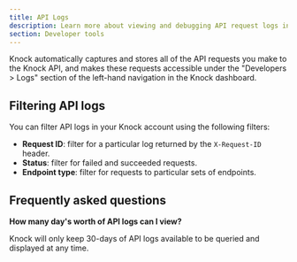 ```yaml
---
title: API Logs
description: Learn more about viewing and debugging API request logs in Knock.
section: Developer tools
---
```


Knock automatically captures and stores all of the API requests you make to the Knock API, and makes these requests accessible under the "Developers > Logs" section of the left-hand navigation in the Knock dashboard.

## Filtering API logs

You can filter API logs in your Knock account using the following filters:

- **Request ID**: filter for a particular log returned by the `X-Request-ID` header.
- **Status**: filter for failed and succeeded requests.
- **Endpoint type**: filter for requests to particular sets of endpoints.

## Frequently asked questions

**How many day's worth of API logs can I view?**

Knock will only keep 30-days of API logs available to be queried and displayed at any time.

